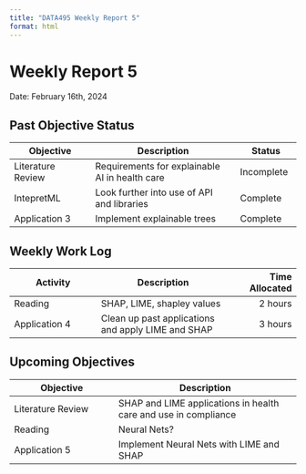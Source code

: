 ```yaml
---
title: "DATA495 Weekly Report 5"
format: html
---
```


# Weekly Report 5
Date: February 16th, 2024

## Past Objective Status
Objective|Description|Status
----|-------|---
Literature Review|Requirements for explainable AI in health care|Incomplete
IntepretML|Look further into use of API and libraries|Complete
Application 3| Implement explainable trees|Complete
## Weekly Work Log
Activity|Description|Time Allocated
----|------|--:
Reading|SHAP, LIME, shapley values|2 hours
Application 4|Clean up past applications and apply LIME and SHAP|3 hours

## Upcoming Objectives
Objective|Description
----|-------
Literature Review|SHAP and LIME applications in health care and use in compliance
Reading|Neural Nets?
Application 5| Implement Neural Nets with LIME and SHAP